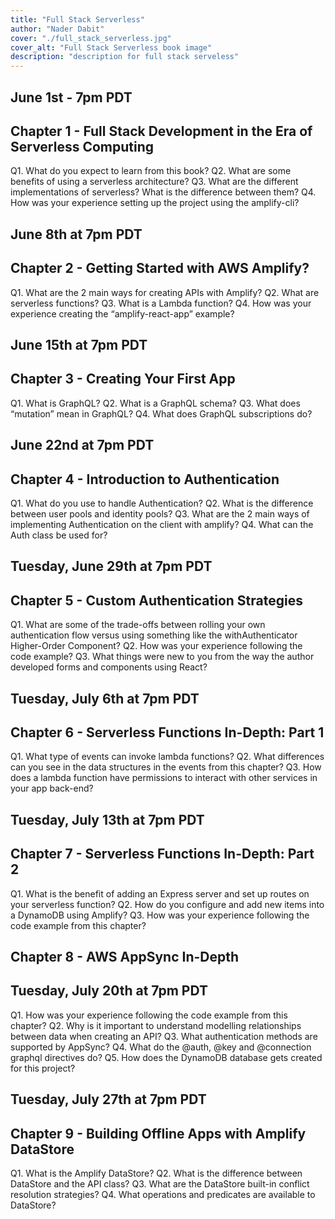 ```yaml
---
title: "Full Stack Serverless"
author: "Nader Dabit"
cover: "./full_stack_serverless.jpg"
cover_alt: "Full Stack Serverless book image"
description: "description for full stack serveless"
---
```


## June 1st - 7pm PDT

## Chapter 1 - Full Stack Development in the Era of Serverless Computing

Q1. What do you expect to learn from this book?
Q2. What are some benefits of using a serverless architecture?
Q3. What are the different implementations of serverless? What is the difference between them?
Q4. How was your experience setting up the project using the amplify-cli?

## June 8th at 7pm PDT

## Chapter 2 - Getting Started with AWS Amplify?

Q1. What are the 2 main ways for creating APIs with Amplify?
Q2. What are serverless functions?
Q3. What is a Lambda function?
Q4. How was your experience creating the “amplify-react-app” example?

## June 15th at 7pm PDT

## Chapter 3 - Creating Your First App

Q1. What is GraphQL?
Q2. What is a GraphQL schema?
Q3. What does “mutation” mean in GraphQL?
Q4. What does GraphQL subscriptions do?

## June 22nd at 7pm PDT

## Chapter 4 - Introduction to Authentication

Q1. What do you use to handle Authentication?
Q2. What is the difference between user pools and identity pools?
Q3. What are the 2 main ways of implementing Authentication on the client with amplify?
Q4. What can the Auth class be used for?

## Tuesday, June 29th at 7pm PDT

## Chapter 5 - Custom Authentication Strategies

Q1. What are some of the trade-offs between rolling your own authentication flow versus using something like the withAuthenticator Higher-Order Component?
Q2. How was your experience following the code example?
Q3. What things were new to you from the way the author developed forms and components using React?

## Tuesday, July 6th at 7pm PDT

## Chapter 6 - Serverless Functions In-Depth: Part 1

Q1. What type of events can invoke lambda functions?
Q2. What differences can you see in the data structures in the events from this chapter?
Q3. How does a lambda function have permissions to interact with other services in your app back-end?

## Tuesday, July 13th at 7pm PDT

## Chapter 7 - Serverless Functions In-Depth: Part 2

Q1. What is the benefit of adding an Express server and set up routes on your serverless function?
Q2. How do you configure and add new items into a DynamoDB using Amplify?
Q3. How was your experience following the code example from this chapter?

## Chapter 8 - AWS AppSync In-Depth

## Tuesday, July 20th at 7pm PDT

Q1. How was your experience following the code example from this chapter?
Q2. Why is it important to understand modelling relationships between data when creating an API?
Q3. What authentication methods are supported by AppSync?
Q4. What do the @auth, @key and @connection graphql directives do?
Q5. How does the DynamoDB database gets created for this project?

## Tuesday, July 27th at 7pm PDT

## Chapter 9 - Building Offline Apps with Amplify DataStore

Q1. What is the Amplify DataStore?
Q2. What is the difference between DataStore and the API class?
Q3. What are the DataStore built-in conflict resolution strategies?
Q4. What operations and predicates are available to DataStore?
